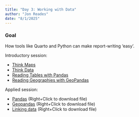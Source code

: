 ```yaml
---
title: "Day 3: Working with Data"
author: "Jon Reades"
date: "8/1/2025"
---
```


::: {.callout-tip}

### Goal

How tools like Quarto and Python can make report-writing 'easy'.

:::
 
Introductory session:

- [Think Maps](../lectures/2.1-Mapping.qmd)
- [Think Data](../lectures/2.2-Think_Data.qmd)
- [Reading Tables with Pandas](../lectures/2.3-Numeric_Data.qmd)
- [Reading Geographies with GeoPandas](../lectures/2.4-Geodata.qmd)
 
Applied session:

- [Pandas](../practicals/Exploring_Data.ipynb) (Right+Click to download file)
- [Geopandas](../practicals/Exploring_Map_Data.ipynb) (Right+Click to download file)
- [Linking data](../practicals/Linking_Data.ipynb) (Right+Click to download file)

 
